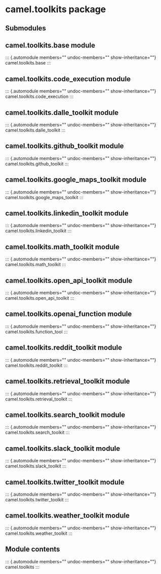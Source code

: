 # camel.toolkits package

## Submodules

## camel.toolkits.base module

::: {.automodule members="" undoc-members="" show-inheritance=""}
camel.toolkits.base
:::

## camel.toolkits.code_execution module

::: {.automodule members="" undoc-members="" show-inheritance=""}
camel.toolkits.code_execution
:::

## camel.toolkits.dalle_toolkit module

::: {.automodule members="" undoc-members="" show-inheritance=""}
camel.toolkits.dalle_toolkit
:::

## camel.toolkits.github_toolkit module

::: {.automodule members="" undoc-members="" show-inheritance=""}
camel.toolkits.github_toolkit
:::

## camel.toolkits.google_maps_toolkit module

::: {.automodule members="" undoc-members="" show-inheritance=""}
camel.toolkits.google_maps_toolkit
:::

## camel.toolkits.linkedin_toolkit module

::: {.automodule members="" undoc-members="" show-inheritance=""}
camel.toolkits.linkedin_toolkit
:::

## camel.toolkits.math_toolkit module

::: {.automodule members="" undoc-members="" show-inheritance=""}
camel.toolkits.math_toolkit
:::

## camel.toolkits.open_api_toolkit module

::: {.automodule members="" undoc-members="" show-inheritance=""}
camel.toolkits.open_api_toolkit
:::

## camel.toolkits.openai_function module

::: {.automodule members="" undoc-members="" show-inheritance=""}
camel.toolkits.function_tool
:::

## camel.toolkits.reddit_toolkit module

::: {.automodule members="" undoc-members="" show-inheritance=""}
camel.toolkits.reddit_toolkit
:::

## camel.toolkits.retrieval_toolkit module

::: {.automodule members="" undoc-members="" show-inheritance=""}
camel.toolkits.retrieval_toolkit
:::

## camel.toolkits.search_toolkit module

::: {.automodule members="" undoc-members="" show-inheritance=""}
camel.toolkits.search_toolkit
:::

## camel.toolkits.slack_toolkit module

::: {.automodule members="" undoc-members="" show-inheritance=""}
camel.toolkits.slack_toolkit
:::

## camel.toolkits.twitter_toolkit module

::: {.automodule members="" undoc-members="" show-inheritance=""}
camel.toolkits.twitter_toolkit
:::

## camel.toolkits.weather_toolkit module

::: {.automodule members="" undoc-members="" show-inheritance=""}
camel.toolkits.weather_toolkit
:::

## Module contents

::: {.automodule members="" undoc-members="" show-inheritance=""}
camel.toolkits
:::
